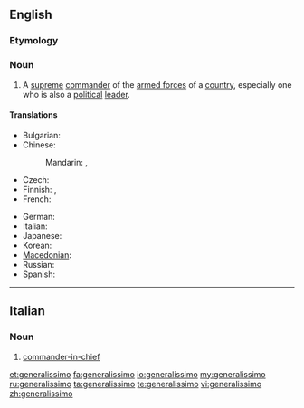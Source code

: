 ==English==
{{wikipedia}}

===Etymology===
{{etyl|it}}

===Noun===
{{en-noun}}

# {{military}} A [[supreme]] [[commander]] of the [[armed forces]] of a [[country]], especially one who is also a [[political]] [[leader]].

====Translations====
{{trans-top|supreme commander}}
* Bulgarian: {{t|bg|генералисимус|m|tr=generalísimus|sc=Cyrl}}
* Chinese:
*: Mandarin: {{t|cmn|大元帥|sc=Hani}},  {{t|cmn|大元帅|tr=dàyuánshuài|sc=Hani}}
* Czech: {{t-|cs|generalissimus|m}}
* Finnish: {{t|fi|generalissimo}}, {{t|fi|generalissimus}}
* French: {{t+|fr|généralissime|m}}
{{trans-mid}}
* German: {{t-|de|Generalissimus|m}}
* Italian: {{t-|it|generalissimo|m}}
* Japanese: {{t+|ja|総統|tr=そうとう, sōtō}}
* Korean: {{t|ko|총통|tr=chongtong|sc=Hang}}
* [[Macedonian]]: {{t-|mk|генералисимус|m|tr=generalísimus}}
* Russian: {{t|ru|генералиссимус|m|tr=generalíssimus}}
* Spanish: {{t|es|generalísimo|m}}
{{trans-bottom}}

----

==Italian==

===Noun===
{{it-noun|generalissim|m|o|i}}

# [[commander-in-chief]]

[[et:generalissimo]]
[[fa:generalissimo]]
[[io:generalissimo]]
[[my:generalissimo]]
[[ru:generalissimo]]
[[ta:generalissimo]]
[[te:generalissimo]]
[[vi:generalissimo]]
[[zh:generalissimo]]